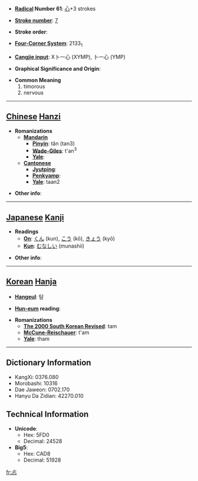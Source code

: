 * '''[[Wiktionary:Chinese radical index| Radical]] Number 61''': [[Wiktionary:Chinese radical index 心|心]]+3 strokes

* '''[[Wiktionary:Chinese total strokes index|Stroke number]]''': [[Wiktionary:Chinese total strokes index 7|7]]

* '''Stroke order''': 

* '''[[Wiktionary:Chinese four corner index|Four-Corner System]]''': 2133<sub>1</sub>

* '''[[Wiktionary:Chinese Cangjie index|Cangjie input]]''': X卜一心 (XYMP), 卜一心 (YMP)

* '''Graphical Significance and Origin''': 

* '''Common Meaning'''
*#timorous
*# nervous


----

== [[Chinese]] [[Hanzi]] ==

* '''Romanizations'''
** '''[[Mandarin]]'''
*** '''[[Pinyin]]''': tǎn (tan3)
*** '''[[Wade-Giles]]''': t'an<sup>3</sup>
*** '''[[Yale]]''': 
** '''[[Cantonese]]'''
*** '''[[Jyutping]]''':
*** '''[[Penkyamp]]''': 
*** '''[[Yale]]''': taan2

* '''Other info''': 

----

== [[Japanese]] [[Kanji]] ==

* '''Readings'''
** '''[[On]]''': [[くん]] (kun), [[こう]] (kō), [[きょう]] (kyō)
** '''[[Kun]]''': [[むなしい]] (munashii)

* '''Other info''':  

----

== [[Korean]] [[Hanja]] ==

* '''[[Hangeul]]''': 탐

* '''[[Hun-eum]] reading''': 

* '''Romanizations'''
** '''[[The 2000 South Korean Revised Romanization|The 2000 South Korean Revised]]''': tam
** '''[[McCune-Reischauer]]''': t'am
** '''[[Yale]]''': tham

----

== Dictionary Information ==

* KangXi: 0376.080
* Morobashi: 10316
* Dae Jaweon: 0702.170
* Hanyu Da Zidian: 42270.010

== Technical Information ==

* '''Unicode''':
** Hex: 5FD0
** Decimal: 24528
* '''Big5''':
** Hex: CAD8
** Decimal: 51928

[[fr:忐]]